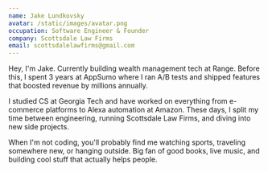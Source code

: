 ```yaml
---
name: Jake Lundkovsky
avatar: /static/images/avatar.png
occupation: Software Engineer & Founder
company: Scottsdale Law Firms
email: scottsdalelawfirms@gmail.com
---
```


Hey, I'm Jake. Currently building wealth management tech at Range. Before this, I spent 3 years at AppSumo where I ran A/B tests and shipped features that boosted revenue by millions annually.

I studied CS at Georgia Tech and have worked on everything from e-commerce platforms to Alexa automation at Amazon. These days, I split my time between engineering, running Scottsdale Law Firms, and diving into new side projects.

When I'm not coding, you'll probably find me watching sports, traveling somewhere new, or hanging outside. Big fan of good books, live music, and building cool stuff that actually helps people.
